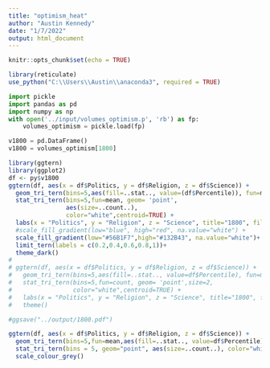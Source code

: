 ```yaml
---
title: "optimism_heat"
author: "Austin Kennedy"
date: "1/7/2022"
output: html_document
---
```


```r
knitr::opts_chunk$set(echo = TRUE)
```

```r
library(reticulate)
use_python("C:\\Users\\Austin\\anaconda3", required = TRUE)
```

```python
import pickle
import pandas as pd
import numpy as np
with open('../input/volumes_optimism.p', 'rb') as fp:
    volumes_optimism = pickle.load(fp)
```

```python
v1800 = pd.DataFrame()
v1800 = volumes_optimism[1800]
```

```r
library(ggtern)
library(ggplot2)
df <- py$v1800
ggtern(df, aes(x = df$Politics, y = df$Religion, z = df$Science)) +
  geom_tri_tern(bins=5,aes(fill=..stat.., value=(df$Percentile)), fun=mean) +
  stat_tri_tern(bins=5,fun=mean, geom= 'point',
                aes(size=..count..),
                color="white",centroid=TRUE) +
  labs(x = "Politics", y = "Religion", z = "Science", title="1800", fill="Percentile") +
  #scale_fill_gradient(low="blue", high="red", na.value="white") +
  scale_fill_gradient(low="#56B1F7",high="#132B43", na.value="white")+
  limit_tern(labels = c(0.2,0.4,0.6,0.8,1))+
  theme_dark()
# 
# ggtern(df, aes(x = df$Politics, y = df$Religion, z = df$Science)) +
#   geom_tri_tern(bins=5,aes(fill=..stat.., value=df$Percentile), fun=mean) +
#   stat_tri_tern(bins=5,fun=count, geom= 'point',size=2,
#                 color="white",centroid=TRUE) +
#   labs(x = "Politics", y = "Religion", z = "Science", title="1800", fill="Percentile") + 
#   theme()

#ggsave("../output/1800.pdf")
```


```r
ggtern(df, aes(x = df$Politics, y = df$Religion, z = df$Science)) +
  geom_tri_tern(bins=5,fun=mean,aes(fill=..stat.., value=df$Percentile)) +
  stat_tri_tern(bins = 5, geom="point", aes(size=..count..), color="white", centroids = TRUE) +
  scale_colour_grey()
```





